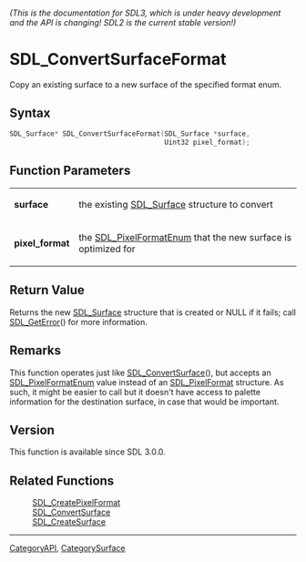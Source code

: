 ====== (This is the documentation for SDL3, which is under heavy development and the API is changing! SDL2 is the current stable version!) ======
= SDL_ConvertSurfaceFormat =

Copy an existing surface to a new surface of the specified format enum.

== Syntax ==

<syntaxhighlight lang='c'>
SDL_Surface* SDL_ConvertSurfaceFormat(SDL_Surface *surface,
                                      Uint32 pixel_format);
</syntaxhighlight>

== Function Parameters ==

{|
|'''surface'''
|the existing [[SDL_Surface]] structure to convert
|-
|'''pixel_format'''
|the [[SDL_PixelFormatEnum]] that the new surface is optimized for
|}

== Return Value ==

Returns the new [[SDL_Surface]] structure that is created or NULL if it
fails; call [[SDL_GetError]]() for more information.

== Remarks ==

This function operates just like [[SDL_ConvertSurface]](), but accepts an
[[SDL_PixelFormatEnum]] value instead of an [[SDL_PixelFormat]] structure.
As such, it might be easier to call but it doesn't have access to palette
information for the destination surface, in case that would be important.

== Version ==

This function is available since SDL 3.0.0.

== Related Functions ==

:[[SDL_CreatePixelFormat]]
:[[SDL_ConvertSurface]]
:[[SDL_CreateSurface]]

----
[[CategoryAPI]], [[CategorySurface]]


